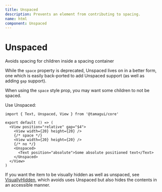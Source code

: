 ```yaml
---
title: Unspaced
description: Prevents an element from contributing to spacing.
name: html
component: Unspaced
---
```


# Unspaced

<Description>
  Avoids spacing for children inside a spacing container
</Description>

<InstallBanner />

While the `space` property is deprecated, Unspaced lives on in a better form, one which is easily back-ported to add Unspaced support (as well as adding `gap` support).

When using the `space` style prop, you may want some children to not be spaced.

Use Unspaced:

```tsx
import { Text, Unspaced, View } from '@tamagui/core'

export default () => (
  <View position="relative" gap="$4">
    <View width={20} height={20} />
    {/* space */}
    <View width={20} height={20} />
    {/* no */}
    <Unspaced>
      <Text position="absolute">Some absolute positioned text</Text>
    </Unspaced>
  </View>
)
```

If you want the item to be visually hidden as well as unspaced, see
[VisuallyHidden](/docs/components/visually-hidden), which avoids uses Unspaced but also hides the contents in an accessible manner.
